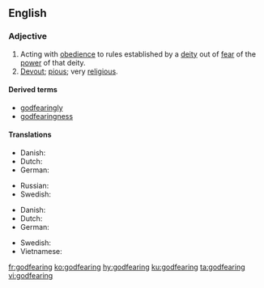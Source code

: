 ==English==

===Adjective===
{{en-adj}}

# Acting with [[obedience]] to rules established by a [[deity]] out of [[fear]] of the [[power]] of that deity.
# [[devout|Devout]]; [[pious]]; very [[religious]].

====Derived terms====
* [[godfearingly]]
* [[godfearingness]]

====Translations====
{{trans-top|obedient to a deity}}
* Danish: {{t|da|gudfrygtig}}
* Dutch: {{t|nl|godvrezende}}
* German: {{t|de|gottesfürchtig}}
{{trans-mid}}
* Russian: {{t+|ru|богобоязненный}}
* Swedish: {{t+|sv|gudfruktig}}
{{trans-bottom}}

{{trans-top|religiously devout}}
* Danish: {{t|da|gudfrygtig}}
* Dutch: {{t|nl|godvrezende}}
* German: {{t|de|gottesfürchtig}}
{{trans-mid}}
* Swedish: {{t+|sv|gudfruktig}}
* Vietnamese: {{t+|vi|ngoan đạo}}
{{trans-bottom}}

[[fr:godfearing]]
[[ko:godfearing]]
[[hy:godfearing]]
[[ku:godfearing]]
[[ta:godfearing]]
[[vi:godfearing]]